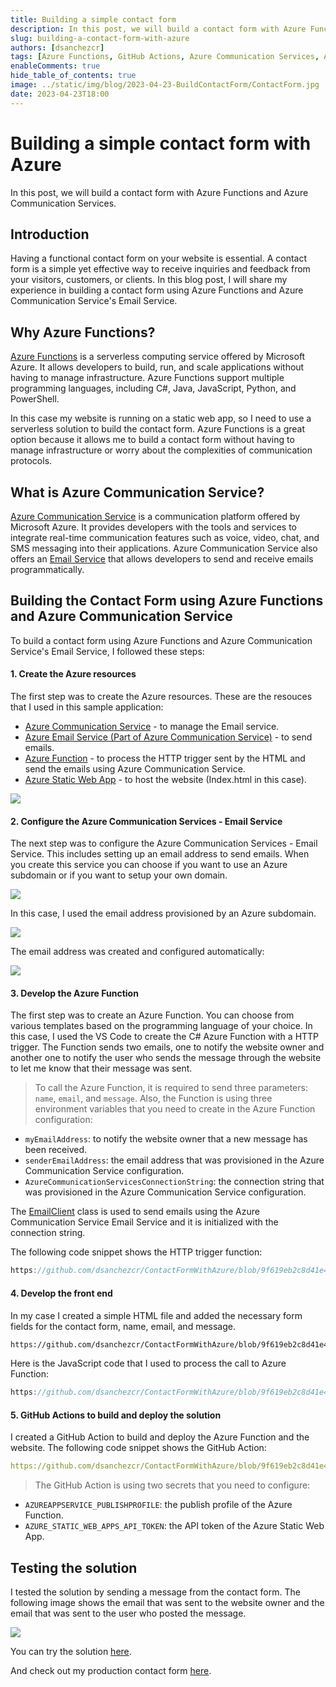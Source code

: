 ```yaml
---
title: Building a simple contact form
description: In this post, we will build a contact form with Azure Functions and Azure Communication Services.
slug: building-a-contact-form-with-azure
authors: [dsanchezcr]
tags: [Azure Functions, GitHub Actions, Azure Communication Services, Azure Static Web Apps]
enableComments: true
hide_table_of_contents: true
image: ../static/img/blog/2023-04-23-BuildContactForm/ContactForm.jpg
date: 2023-04-23T18:00
---
```


# Building a simple contact form with Azure

In this post, we will build a contact form with Azure Functions and Azure Communication Services.
<!--truncate-->
## Introduction

Having a functional contact form on your website is essential. A contact form is a simple yet effective way to receive inquiries and feedback from your visitors, customers, or clients. In this blog post, I will share my experience in building a contact form using Azure Functions and Azure Communication Service's Email Service.

## Why Azure Functions?

[Azure Functions](https://learn.microsoft.com/azure/azure-functions/functions-overview) is a serverless computing service offered by Microsoft Azure. It allows developers to build, run, and scale applications without having to manage infrastructure. Azure Functions support multiple programming languages, including C#, Java, JavaScript, Python, and PowerShell.

In this case my website is running on a static web app, so I need to use a serverless solution to build the contact form. Azure Functions is a great option because it allows me to build a contact form without having to manage infrastructure or worry about the complexities of communication protocols.

## What is Azure Communication Service?

[Azure Communication Service](https://learn.microsoft.com/azure/communication-services/overview) is a communication platform offered by Microsoft Azure. It provides developers with the tools and services to integrate real-time communication features such as voice, video, chat, and SMS messaging into their applications. Azure Communication Service also offers an [Email Service](https://learn.microsoft.com/azure/communication-services/concepts/email/email-overview) that allows developers to send and receive emails programmatically.

## Building the Contact Form using Azure Functions and Azure Communication Service

To build a contact form using Azure Functions and Azure Communication Service's Email Service, I followed these steps:

#### 1. Create the Azure resources

The first step was to create the Azure resources. These are the resouces that I used in this sample application:

- [Azure Communication Service](https://learn.microsoft.com/azure/communication-services/quickstarts/create-communication-resource) - to manage the Email service.
- [Azure Email Service (Part of Azure Communication Service)](https://learn.microsoft.com/azure/communication-services/quickstarts/email/create-email-communication-resource) - to send emails.
- [Azure Function](https://learn.microsoft.com/azure/azure-functions/functions-create-first-function-vs-code?pivots=programming-language-csharp) - to process the HTTP trigger sent by the HTML and send the emails using Azure Communication Service.
- [Azure Static Web App](https://learn.microsoft.com/azure/static-web-apps/getting-started) - to host the website (Index.html in this case).

![](../static/img/blog/2023-04-23-BuildContactForm/AzureResourceVisualizer.jpg)

#### 2. Configure the Azure Communication Services - Email Service

The next step was to configure the Azure Communication Services - Email Service. This includes setting up an email address to send emails. When you create this service you can choose if you want to use an Azure subdomain or if you want to setup your own domain.

![](../static/img/blog/2023-04-23-BuildContactForm/AzureEmailCommunicationService.jpg)

In this case, I used the email address provisioned by an Azure subdomain. 

![](../static/img/blog/2023-04-23-BuildContactForm/DomainProvision.jpg)

The email address was created and configured automatically:

![](../static/img/blog/2023-04-23-BuildContactForm/EmailCommunicationService.jpg)


#### 3. Develop the Azure Function

The first step was to create an Azure Function. You can choose from various templates based on the programming language of your choice. In this case, I used the VS Code to create the C# Azure Function with a HTTP trigger. The Function sends two emails, one to notify the website owner and another one to notify the user who sends the message through the website to let me know that their message was sent. 

> To call the Azure Function, it is required to send three parameters: `name`, `email`, and `message`. 
Also, the Function is using three environment variables that you need to create in the Azure Function configuration: 
- `myEmailAddress`: to notify the website owner that a new message has been received.
- `senderEmailAddress`: the email address that was provisioned in the Azure Communication Service configuration.
- `AzureCommunicationServicesConnectionString`: the connection string that was provisioned in the Azure Communication Service configuration.

The [EmailClient](https://learn.microsoft.com/dotnet/api/azure.communication.email.emailclient?view=azure-dotnet) class is used to send emails using the Azure Communication Service Email Service and it is initialized with the connection string.

The following code snippet shows the HTTP trigger function:

```c reference title="Azure Function HTTP Trigger - SendEmails.cs"
https://github.com/dsanchezcr/ContactFormWithAzure/blob/9f619eb2c8d41e45574557dbf3c2f95486391d30/api/SendEmails.cs#L17-L57
```

#### 4. Develop the front end

In my case I created a simple HTML file and added the necessary form fields for the contact form, name, email, and message.

```html reference title="Form to send the email"
https://github.com/dsanchezcr/ContactFormWithAzure/blob/9f619eb2c8d41e45574557dbf3c2f95486391d30/Index.html#L123-L137
```

Here is the JavaScript code that I used to process the call to Azure Function:

```javascript reference title="JavaScript code to call the Azure Function"
https://github.com/dsanchezcr/ContactFormWithAzure/blob/9f619eb2c8d41e45574557dbf3c2f95486391d30/Index.html#L8-L32
```

#### 5. GitHub Actions to build and deploy the solution

I created a GitHub Action to build and deploy the Azure Function and the website. The following code snippet shows the GitHub Action:

```yaml reference title="GitHub Action to build and deploy the solution"
https://github.com/dsanchezcr/ContactFormWithAzure/blob/9f619eb2c8d41e45574557dbf3c2f95486391d30/.github/workflows/main_contactformwithazure.yml#L1-L45
```

> The GitHub Action is using two secrets that you need to configure:
- `AZUREAPPSERVICE_PUBLISHPROFILE`: the publish profile of the Azure Function.
- `AZURE_STATIC_WEB_APPS_API_TOKEN`: the API token of the Azure Static Web App.

## Testing the solution

I tested the solution by sending a message from the contact form. The following image shows the email that was sent to the website owner and the email that was sent to the user who posted the message.

![](../static/img/blog/2023-04-23-BuildContactForm/ContactFormResult.jpg)

You can try the solution [here](https://purple-sky-05cd51e0f.3.azurestaticapps.net/Index.html).

And check out my production contact form [here](https://dsanchezcr.com/contact).